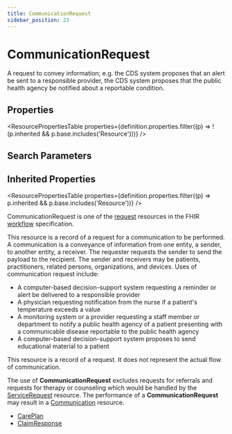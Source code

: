 ```yaml
---
title: CommunicationRequest
sidebar_position: 23
---
```



# CommunicationRequest

A request to convey information; e.g. the CDS system proposes that an alert be sent to a responsible provider, the CDS system proposes that the public health agency be notified about a reportable condition.

<Tabs queryString="section">
<TabItem value="schema" label="Schema" default>

## Properties

<ResourcePropertiesTable
  properties={definition.properties.filter((p) => !(p.inherited && p.base.includes('Resource')))}
/>

## Search Parameters

<SearchParamsTable searchParams={definition.searchParameters} />

## Inherited Properties

<ResourcePropertiesTable properties={definition.properties.filter((p) => p.inherited && p.base.includes('Resource'))} />

</TabItem>
  <TabItem value="usage" label="Usage">
    <div> <a name="scope"></a>      <p>CommunicationRequest is one of the <a href="https://www.hl7.org/fhir/workflow.html#request">request</a> resources in the FHIR <a href="https://www.hl7.org/fhir/workflow.html">workflow</a> specification.</p>  <p> This resource is a record of a request for a communication to be performed. A communication is a conveyance of information from one entity, a sender, to another entity, a receiver. The requester requests the sender to send the payload to the recipient. The sender and receivers may be patients, practitioners, related persons, organizations, and devices. Uses of communication request include: </p> <ul> <li>A computer-based decision-support system requesting a reminder or alert be delivered to a responsible provider</li> <li>A physician requesting notification from the nurse if a patient's temperature exceeds a value</li> <li>A monitoring system or a provider requesting a staff member or department to notify a public health agency of a patient presenting with a communicable disease reportable to the public health agency</li> <li>A computer-based decision-support system proposes to send educational material to a patient</li> </ul> </div>
    </TabItem>
  <TabItem value="relationships" label="Relationships">
    <div> <a name="bnr"></a>   <p> This resource is a record of a request. It does not represent the actual flow of communication. </p> <p> The use of <b>CommunicationRequest</b> excludes requests for referrals and requests for therapy or counseling which would be handled by the <a href="/docs/api/fhir/resources/servicerequest">ServiceRequest</a> resource. The performance of a <b>CommunicationRequest</b> may result in a <a href="/docs/api/fhir/resources/communication">Communication</a> resource. </p>  </div>
    </TabItem>
  
  <TabItem value="referencedBy" label="Referenced By">
    <ul><li><a href="/docs/api/fhir/resources/careplan">CarePlan</a></li>
<li><a href="/docs/api/fhir/resources/claimresponse">ClaimResponse</a></li></ul>
    </TabItem>

</Tabs>
